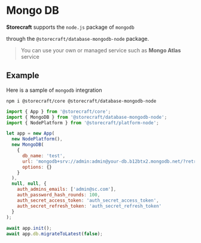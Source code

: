 # Mongo DB

**Storecraft** supports the `node.js` package of `mongodb`

through the `@storecraft/database-mongodb-node` package.

> You can use your own or managed service such as **Mongo Atlas** service

## Example
Here is a sample of `mongodb` integration

```text
npm i @storecraft/core @storecraft/database-mongodb-node
```

```js
import { App } from '@storecraft/core';
import { MongoDB } from '@storecraft/database-mongodb-node';
import { NodePlatform } from '@storecraft/platform-node';

let app = new App(
  new NodePlatform(),
  new MongoDB(
    { 
      db_name: 'test', 
      url: 'mongodb+srv://admin:admin@your-db.b12btx2.mongodb.net/?retryWrites=true&w=majority',
      options: {}
    }
  ),
  null, null, {
    auth_admins_emails: ['admin@sc.com'],
    auth_password_hash_rounds: 100,
    auth_secret_access_token: 'auth_secret_access_token',
    auth_secret_refresh_token: 'auth_secret_refresh_token'
  }
);
  
await app.init();
await app.db.migrateToLatest(false);


```
